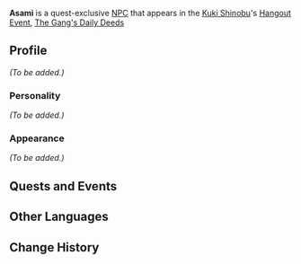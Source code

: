 {{Meta
|missing_NPC_profile  = yes
}}
{{Character Infobox
|type             = Quest NPC
|image            = NPC Asami.png
|region           = Inazuma
}}
'''Asami''' is a quest-exclusive [[NPC]] that appears in the [[Kuki Shinobu]]'s [[Hangout Event]], [[The Gang's Daily Deeds]]

==Profile==
<!--detailed story/lore information goes here-->
''(To be added.)''

===Personality===
''(To be added.)''

===Appearance===
''(To be added.)''

==Quests and Events==
{{Quest Appearances}}

==Other Languages==
{{Other Languages
|default_hidden = 1
|en      = Asami
|zhs     = 麻美
|zhs_rm  = Máměi
|zht     = 麻美
|zht_rm  = Máměi
|ja      = 麻美
|ja_rm   = Asami
|ko      = 아사미
|ko_rm   = Asami
|es      = Asami
|fr      = Asami
|ru      = Асами
|th      = Asami
|vi      = Asami
|de      = Asami
|id      = Asami
|pt      = Asami
}}

==Change History==
{{Change History|2.7}}
<!--
==References==
{{Reflist}}
-->